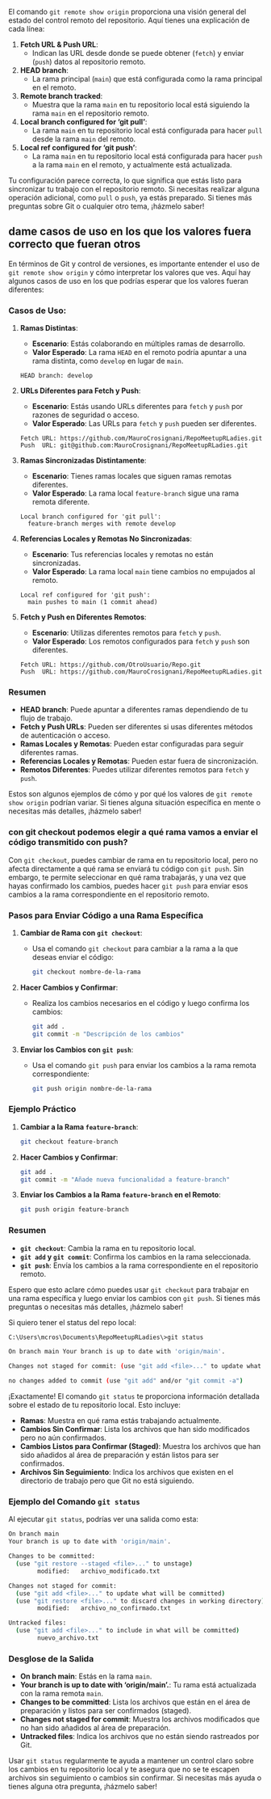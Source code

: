El comando `git remote show origin` proporciona una visión general del estado del control remoto del repositorio. Aquí tienes una explicación de cada línea:

1.  **Fetch URL & Push URL**:
    -   Indican las URL desde donde se puede obtener (`fetch`) y enviar (`push`) datos al repositorio remoto.
2.  **HEAD branch**:
    -   La rama principal (`main`) que está configurada como la rama principal en el remoto.
3.  **Remote branch tracked**:
    -   Muestra que la rama `main` en tu repositorio local está siguiendo la rama `main` en el repositorio remoto.
4.  **Local branch configured for 'git pull'**:
    -   La rama `main` en tu repositorio local está configurada para hacer `pull` desde la rama `main` del remoto.
5.  **Local ref configured for 'git push'**:
    -   La rama `main` en tu repositorio local está configurada para hacer `push` a la rama `main` en el remoto, y actualmente está actualizada.

Tu configuración parece correcta, lo que significa que estás listo para sincronizar tu trabajo con el repositorio remoto. Si necesitas realizar alguna operación adicional, como `pull` o `push`, ya estás preparado. Si tienes más preguntas sobre Git o cualquier otro tema, ¡házmelo saber!

## dame casos de uso en los que los valores fuera correcto que fueran otros

En términos de Git y control de versiones, es importante entender el uso de `git remote show origin` y cómo interpretar los valores que ves. Aquí hay algunos casos de uso en los que podrías esperar que los valores fueran diferentes:

### Casos de Uso:

1.  **Ramas Distintas**:

    -   **Escenario**: Estás colaborando en múltiples ramas de desarrollo.
    -   **Valor Esperado**: La rama `HEAD` en el remoto podría apuntar a una rama distinta, como `develop` en lugar de `main`.

    ``` plaintext
    HEAD branch: develop
    ```

2.  **URLs Diferentes para Fetch y Push**:

    -   **Escenario**: Estás usando URLs diferentes para `fetch` y `push` por razones de seguridad o acceso.
    -   **Valor Esperado**: Las URLs para `fetch` y `push` pueden ser diferentes.

    ``` plaintext
    Fetch URL: https://github.com/MauroCrosignani/RepoMeetupRLadies.git
    Push  URL: git@github.com:MauroCrosignani/RepoMeetupRLadies.git
    ```

3.  **Ramas Sincronizadas Distintamente**:

    -   **Escenario**: Tienes ramas locales que siguen ramas remotas diferentes.
    -   **Valor Esperado**: La rama local `feature-branch` sigue una rama remota diferente.

    ``` plaintext
    Local branch configured for 'git pull':
      feature-branch merges with remote develop
    ```

4.  **Referencias Locales y Remotas No Sincronizadas**:

    -   **Escenario**: Tus referencias locales y remotas no están sincronizadas.
    -   **Valor Esperado**: La rama local `main` tiene cambios no empujados al remoto.

    ``` plaintext
    Local ref configured for 'git push':
      main pushes to main (1 commit ahead)
    ```

5.  **Fetch y Push en Diferentes Remotos**:

    -   **Escenario**: Utilizas diferentes remotos para `fetch` y `push`.
    -   **Valor Esperado**: Los remotos configurados para `fetch` y `push` son diferentes.

    ``` plaintext
    Fetch URL: https://github.com/OtroUsuario/Repo.git
    Push  URL: https://github.com/MauroCrosignani/RepoMeetupRLadies.git
    ```

### Resumen

-   **HEAD branch**: Puede apuntar a diferentes ramas dependiendo de tu flujo de trabajo.
-   **Fetch y Push URLs**: Pueden ser diferentes si usas diferentes métodos de autenticación o acceso.
-   **Ramas Locales y Remotas**: Pueden estar configuradas para seguir diferentes ramas.
-   **Referencias Locales y Remotas**: Pueden estar fuera de sincronización.
-   **Remotos Diferentes**: Puedes utilizar diferentes remotos para `fetch` y `push`.

Estos son algunos ejemplos de cómo y por qué los valores de `git remote show origin` podrían variar. Si tienes alguna situación específica en mente o necesitas más detalles, ¡házmelo saber!

### con git checkout podemos elegir a qué rama vamos a enviar el código transmitido con push?

Con `git checkout`, puedes cambiar de rama en tu repositorio local, pero no afecta directamente a qué rama se enviará tu código con `git push`. Sin embargo, te permite seleccionar en qué rama trabajarás, y una vez que hayas confirmado los cambios, puedes hacer `git push` para enviar esos cambios a la rama correspondiente en el repositorio remoto.

### Pasos para Enviar Código a una Rama Específica

1.  **Cambiar de Rama con `git checkout`**:
    -   Usa el comando `git checkout` para cambiar a la rama a la que deseas enviar el código:

        ``` bash
        git checkout nombre-de-la-rama
        ```
2.  **Hacer Cambios y Confirmar**:
    -   Realiza los cambios necesarios en el código y luego confirma los cambios:

        ``` bash
        git add .
        git commit -m "Descripción de los cambios"
        ```
3.  **Enviar los Cambios con `git push`**:
    -   Usa el comando `git push` para enviar los cambios a la rama remota correspondiente:

        ``` bash
        git push origin nombre-de-la-rama
        ```

### Ejemplo Práctico

1.  **Cambiar a la Rama `feature-branch`**:

    ``` bash
    git checkout feature-branch
    ```

2.  **Hacer Cambios y Confirmar**:

    ``` bash
    git add .
    git commit -m "Añade nueva funcionalidad a feature-branch"
    ```

3.  **Enviar los Cambios a la Rama `feature-branch` en el Remoto**:

    ``` bash
    git push origin feature-branch
    ```

### Resumen

-   **`git checkout`**: Cambia la rama en tu repositorio local.
-   **`git add` y `git commit`**: Confirma los cambios en la rama seleccionada.
-   **`git push`**: Envía los cambios a la rama correspondiente en el repositorio remoto.

Espero que esto aclare cómo puedes usar `git checkout` para trabajar en una rama específica y luego enviar los cambios con `git push`. Si tienes más preguntas o necesitas más detalles, ¡házmelo saber!

Si quiero tener el status del repo local:

```bash

C:\Users\mcros\Documents\RepoMeetupRLadies\>git status 

On branch main Your branch is up to date with 'origin/main'. 

Changes not staged for commit: (use "git add <file>..." to update what will be committed) (use "git restore <file>..." to discard changes in working directory) modified: commit_messages.Rmd

no changes added to commit (use "git add" and/or "git commit -a")

```

¡Exactamente! El comando `git status` te proporciona información detallada sobre el estado de tu repositorio local. Esto incluye:

-   **Ramas**: Muestra en qué rama estás trabajando actualmente.
-   **Cambios Sin Confirmar**: Lista los archivos que han sido modificados pero no aún confirmados.
-   **Cambios Listos para Confirmar (Staged)**: Muestra los archivos que han sido añadidos al área de preparación y están listos para ser confirmados.
-   **Archivos Sin Seguimiento**: Indica los archivos que existen en el directorio de trabajo pero que Git no está siguiendo.

### Ejemplo del Comando `git status`

Al ejecutar `git status`, podrías ver una salida como esta:

``` bash
On branch main
Your branch is up to date with 'origin/main'.

Changes to be committed:
  (use "git restore --staged <file>..." to unstage)
        modified:   archivo_modificado.txt

Changes not staged for commit:
  (use "git add <file>..." to update what will be committed)
  (use "git restore <file>..." to discard changes in working directory)
        modified:   archivo_no_confirmado.txt

Untracked files:
  (use "git add <file>..." to include in what will be committed)
        nuevo_archivo.txt
```

### Desglose de la Salida

-   **On branch main**: Estás en la rama `main`.
-   **Your branch is up to date with 'origin/main'.**: Tu rama está actualizada con la rama remota `main`.
-   **Changes to be committed**: Lista los archivos que están en el área de preparación y listos para ser confirmados (staged).
-   **Changes not staged for commit**: Muestra los archivos modificados que no han sido añadidos al área de preparación.
-   **Untracked files**: Indica los archivos que no están siendo rastreados por Git.

Usar `git status` regularmente te ayuda a mantener un control claro sobre los cambios en tu repositorio local y te asegura que no se te escapen archivos sin seguimiento o cambios sin confirmar. Si necesitas más ayuda o tienes alguna otra pregunta, ¡házmelo saber!
